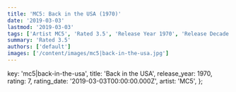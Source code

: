 ```yaml
---
title: 'MC5: Back in the USA (1970)'
date: '2019-03-03'
lastmod: '2019-03-03'
tags: ['Artist MC5', 'Rated 3.5', 'Release Year 1970', 'Release Decade 1970']
summary: 'Rated 3.5'
authors: ['default']
images: ['/content/images/mc5|back-in-the-usa.jpg']
---
```


  key: 'mc5|back-in-the-usa',
  title: 'Back in the USA',
  release_year: 1970,
  rating: 7,
  rating_date: '2019-03-03T00:00:00.000Z',
  artist: 'MC5',
};

<MusicRating data={data} />
